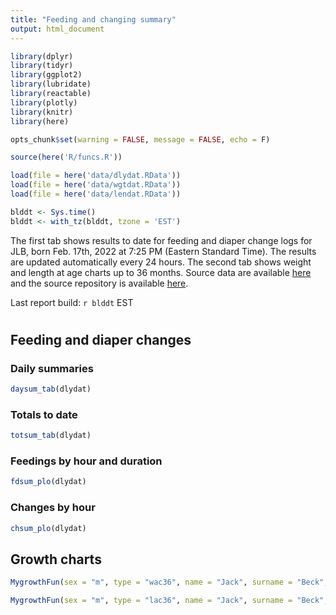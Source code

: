 ```yaml
---
title: "Feeding and changing summary"
output: html_document
---
```


```r
library(dplyr)
library(tidyr)
library(ggplot2)
library(lubridate)
library(reactable)
library(plotly)
library(knitr)
library(here)

opts_chunk$set(warning = FALSE, message = FALSE, echo = F)

source(here('R/funcs.R'))

load(file = here('data/dlydat.RData'))
load(file = here('data/wgtdat.RData'))
load(file = here('data/lendat.RData'))

blddt <- Sys.time()
blddt <- with_tz(blddt, tzone = 'EST')
```

The first tab shows results to date for feeding and diaper change logs for JLB, born Feb. 17th, 2022 at 7:25 PM (Eastern Standard Time).  The results are updated automatically every 24 hours. The second tab shows weight and length at age charts up to 36 months. Source data are available [here](https://docs.google.com/spreadsheets/d/1TOIquQt2WtM1FpQjc1uKp1GRdbYxen0zD9g78gYcmV8/edit?usp=sharing) and the source repository is available [here](https://github.com/fawda123/baby-stats).  

Last report build: `r blddt` EST

# {.tabset .tabset-pills}

## Feeding and diaper changes 

### Daily summaries

```r
daysum_tab(dlydat)
```

### Totals to date 

```r
totsum_tab(dlydat)
```

### Feedings by hour and duration

```r
fdsum_plo(dlydat)
```

### Changes by hour

```r
chsum_plo(dlydat)
```

## Growth charts

```r
MygrowthFun(sex = "m", type = "wac36", name = "Jack", surname = "Beck", birth_date = "Feb. 17th, 2022", mydataAA = wgtdat)
```

```r
MygrowthFun(sex = "m", type = "lac36", name = "Jack", surname = "Beck", birth_date = "Feb. 17th, 2022", mydataAA = lendat)
```

